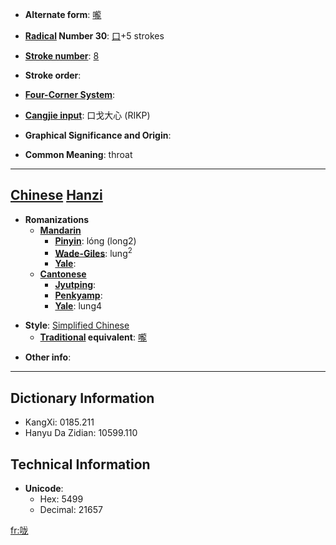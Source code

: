 * '''Alternate form''': [[嚨]]

* '''[[Wiktionary:Chinese radical index| Radical]] Number 30''': [[Wiktionary:Chinese radical index 口|口]]+5 strokes

* '''[[Wiktionary:Chinese total strokes index|Stroke number]]''': [[Wiktionary:Chinese total strokes index 8|8]]

* '''Stroke order''': 

* '''[[Wiktionary:Chinese four corner index|Four-Corner System]]''': 

* '''[[Wiktionary:Chinese Cangjie index|Cangjie input]]''': 口戈大心 (RIKP)

* '''Graphical Significance and Origin''': 

* '''Common Meaning''': throat

----

== [[Chinese]] [[Hanzi]] ==

* '''Romanizations'''
** '''[[Mandarin]]'''
*** '''[[Pinyin]]''': lóng (long2)
*** '''[[Wade-Giles]]''': lung<sup>2</sup>
*** '''[[Yale]]''': 
** '''[[Cantonese]]'''
*** '''[[Jyutping]]''':
*** '''[[Penkyamp]]''': 
*** '''[[Yale]]''': lung4

* '''Style''': [[Simplified Chinese]] 
** '''[[Traditional Chinese|Traditional]] equivalent''': [[嚨]]

* '''Other info''': 

----

== Dictionary Information ==

* KangXi: 0185.211
* Hanyu Da Zidian: 10599.110

== Technical Information ==

* '''Unicode''':
** Hex: 5499
** Decimal: 21657

[[fr:咙]]